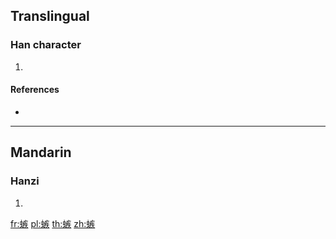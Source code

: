 {{character info/new}}
==Translingual==

===Han character===
{{Han char|rn=142|rad=虫|as=10|sn=16|four=50134|canj=LIKOK}}

# {{defn|Han|sort=虫10}}

====References====
* {{Han ref|kx=1092.440|dkj=33386|dj=1558.020|hdz=42880.160|uh=878F|ud=34703|bh=EB5C|bd=60252}}

----

==Mandarin==

===Hanzi===
{{cmn-hanzi|pin=[[jí]] ([[ji2]])|wg=chi<sup>2</sup>}}

# {{defn|lang=cmn|sort=虫10}}

[[fr:螏]]
[[pl:螏]]
[[th:螏]]
[[zh:螏]]